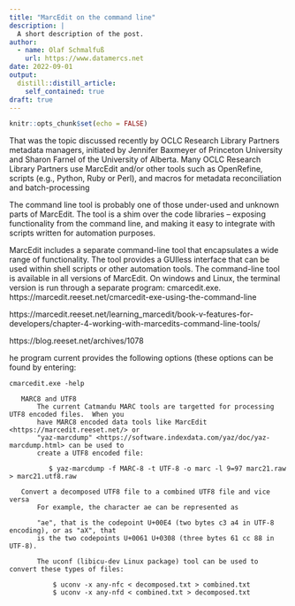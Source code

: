 ```yaml
---
title: "MarcEdit on the command line"
description: |
  A short description of the post.
author:
  - name: Olaf Schmalfuß
    url: https://www.datamercs.net
date: 2022-09-01
output:
  distill::distill_article:
    self_contained: true
draft: true
---
```



```r
knitr::opts_chunk$set(echo = FALSE)
```

That was the topic discussed recently by OCLC Research Library Partners metadata managers, initiated by Jennifer Baxmeyer of Princeton University and Sharon Farnel of the University of Alberta.  Many OCLC Research Library Partners use MarcEdit and/or other tools such as OpenRefine, scripts (e.g., Python, Ruby or Perl), and macros for metadata reconciliation and batch-processing

The command line tool is probably one of those under-used and unknown parts of MarcEdit.  The tool is a shim over the code libraries – exposing functionality from the command line, and making it easy to integrate with scripts written for automation purposes. 

MarcEdit includes a separate command-line tool that encapsulates a wide range of functionality.  The tool provides a GUIless interface that can be used within shell scripts or other automation tools. The command-line tool is available in all versions of MarcEdit.  On windows and Linux, the terminal version is run through a separate program: cmarcedit.exe. 
https://marcedit.reeset.net/cmarcedit-exe-using-the-command-line

https://marcedit.reeset.net/learning_marcedit/book-v-features-for-developers/chapter-4-working-with-marcedits-command-line-tools/

https://blog.reeset.net/archives/1078

he program current provides the following options (these options can be found by entering:

```
cmarcedit.exe -help
```






```
   MARC8 and UTF8
       The current Catmandu MARC tools are targetted for processing UTF8 encoded files.  When you
       have MARC8 encoded data tools like MarcEdit <https://marcedit.reeset.net/> or
       "yaz-marcdump" <https://software.indexdata.com/yaz/doc/yaz-marcdump.html> can be used to
       create a UTF8 encoded file:

          $ yaz-marcdump -f MARC-8 -t UTF-8 -o marc -l 9=97 marc21.raw > marc21.utf8.raw

   Convert a decomposed UTF8 file to a combined UTF8 file and vice versa
       For example, the character ae can be represented as

       "ae", that is the codepoint U+00E4 (two bytes c3 a4 in UTF-8 encoding), or as "aX", that
       is the two codepoints U+0061 U+0308 (three bytes 61 cc 88 in UTF-8).

       The uconf (libicu-dev Linux package) tool can be used to convert these types of files:

           $ uconv -x any-nfc < decomposed.txt > combined.txt
           $ uconv -x any-nfd < combined.txt > decomposed.txt
           
```





